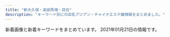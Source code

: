 ```yaml
---
title: "新大久保・高田馬場・目白"
description: "キーワード別にの巨乳アジアン・チャイナエステ嬢情報をまとめました。"
---
```


新着画像と新着キーワードをまとめています。
2021年01月21日の情報です。

<DmmAffiliateIns />
<KeywordTable
  shops={
    [
    {
        "url": "http://www.harunoyume.com/",
        "img_links": [
            "http://www.harunoyume.com/images/service-image.jpg",
            "http://www.harunoyume.com/images/campaign.jpg",
            "http://www.harunoyume.com/images/covergirl.jpg",
            "http://www.harunoyume.com/images/discount.jpg"
        ],
        "name": "\u6625\u306e\u5922",
        "keywords": {},
        "station": "JR\u65b0\u5927\u4e45\u4fdd\u99c5"
    },
    {
        "keywords": {
            "85": 18,
            "86": 94,
            "C": 2,
            "D": 182,
            "87": 72,
            "83": 9,
            "88": 27,
            "E": 36
        },
        "img_links": [
            "http://familiar.tyo.cm/photos/sites/37/2019/11/2019112002511160.jpg",
            "http://familiar.tyo.cm/photos/sites/37/2019/06/2019060406241084.jpg",
            "http://familiar.tyo.cm/photos/sites/37/2019/06/2019061502562798.jpg",
            "http://familiar.tyo.cm/photos/sites/37/2019/06/2019060406161857.jpg",
            "http://familiar.tyo.cm/photos/sites/37/2018/12/2018121903022968.jpg",
            "http://familiar.tyo.cm/photos/sites/37/2019/03/2019032406115451.jpg",
            "http://familiar.tyo.cm/photos/sites/37/2019/03/2019031806471671.jpg",
            "http://familiar.tyo.cm/photos/sites/37/2019/10/2019102408541458.jpg",
            "http://familiar.tyo.cm/images/tel.png",
            "http://familiar.tyo.cm/photos/sites/37/2019/03/2019032406115446.jpg",
            "http://familiar.tyo.cm/images/s_news.jpg",
            "http://familiar.tyo.cm/photos/sites/37/2019/03/2019032406115312.jpg",
            "http://familiar.tyo.cm/photos/sites/37/2019/12/2019120401355046.jpg",
            "http://familiar.tyo.cm/images/s_staff.jpg",
            "http://familiar.tyo.cm/photos/sites/37/2019/12/2019120502264671.jpg",
            "http://familiar.tyo.cm/photos/sites/37/2019/10/2019100304481325.jpg",
            "http://familiar.tyo.cm/images/1.png",
            "http://familiar.tyo.cm/photos/sites/37/2019/11/2019110802115992.jpg",
            "http://familiar.tyo.cm/images/s_link.jpg",
            "http://familiar.tyo.cm/photos/sites/37/2019/03/2019032406115440.jpg",
            "http://familiar.tyo.cm/photos/sites/37/2019/12/2019120401354980.jpg",
            "http://familiar.tyo.cm/photos/sites/37/2019/09/201909270657496.jpg",
            "http://familiar.tyo.cm/photos/sites/37/2019/03/2019032406115491.jpg",
            "http://familiar.tyo.cm/photos/sites/37/2019/12/2019120502265383.jpg",
            "http://familiar.tyo.cm/photos/sites/37/2019/09/2019090503385014.jpg",
            "http://familiar.tyo.cm/images/top.png",
            "http://familiar.tyo.cm/photos/sites/37/2019/12/201912130833132.jpg",
            "http://familiar.tyo.cm/photos/sites/37/2019/12/2019120401354873.jpg",
            "http://familiar.tyo.cm/photos/sites/37/2019/03/2019032406115598.jpg",
            "http://familiar.tyo.cm/photos/sites/37/2019/10/2019102502193826.jpg",
            "http://familiar.tyo.cm/photos/sites/37/2019/06/201906040617136.jpg",
            "http://familiar.tyo.cm/photos/sites/37/2019/06/2019061502562745.jpg",
            "http://familiar.tyo.cm/photos/sites/37/2018/12/2018121903013346.jpg",
            "http://familiar.tyo.cm/photos/sites/37/2019/06/2019061502562797.jpg",
            "http://familiar.tyo.cm/photos/sites/37/2019/03/2019032406115311.jpg",
            "http://familiar.tyo.cm/photos/sites/37/2019/10/2019102502193551.jpg",
            "http://familiar.tyo.cm/photos/sites/37/2019/11/2019112902341792.jpg",
            "http://familiar.tyo.cm/images/mobile.jpg",
            "http://familiar.tyo.cm/photos/sites/37/2019/06/2019062210030384.jpg"
        ],
        "name": "Familiar\u30fb\u30d5\u30a1\u30df\u30ea\u30fc\u30a2",
        "url": "http://familiar.tyo.cm/",
        "station": "JR\u65b0\u5927\u4e45\u4fdd\u99c5"
    },
    {
        "keywords": {
            "E": 2,
            "C": 3,
            "88": 4,
            "86": 5,
            "D": 4
        },
        "url": "http://www.aromaonly1.com/",
        "img_links": [
            "http://www.aromaonly1.com/uploads/e01fa669285bc99ba782abfd90a08bb2.jpg",
            "http://www.aromaonly1.com/images/index_05.jpg",
            "http://www.aromaonly1.com/images/interior_10.jpg",
            "http://www.aromaonly1.com/images/service_10.jpg",
            "http://www.aromaonly1.com/uploads/6d6161355034da26e622af1b5469296f.jpg",
            "http://www.aromaonly1.com/uploads/822de08541e5f0a03b8fdd99ac777097.jpg",
            "http://www.aromaonly1.com/my_work/images/pic1.png",
            "http://www.aromaonly1.com/uploads/269045fb02ee17a03b99afcdabc449fa.jpg",
            "http://www.aromaonly1.com/images/index_12.jpg",
            "http://www.aromaonly1.com/images/girls_10.jpg",
            "http://www.aromaonly1.com/uploads/0d74a4af5e268e3562daa56048c13906.jpg",
            "http://www.aromaonly1.com/images/index_18.jpg",
            "http://www.aromaonly1.com/images/index_14.jpg",
            "http://www.aromaonly1.com/images/fanhui.png",
            "http://www.aromaonly1.com/images/index_08.jpg",
            "http://www.aromaonly1.com/images/index_11.jpg",
            "http://www.aromaonly1.com/images/index_19.jpg",
            "http://www.aromaonly1.com/uploads/2f5941103973429d3981087968a845a3.jpg",
            "http://www.aromaonly1.com/images/index_20.jpg",
            "http://www.aromaonly1.com/uploads/c24b4a66b959c50d941c227e2167e47a.jpg",
            "http://www.aromaonly1.com/images/index_16.jpg",
            "http://www.aromaonly1.com/uploads/015cba9c432d730d26583fe998534fa6.jpg",
            "http://www.aromaonly1.com/images/index_04.jpg",
            "http://www.aromaonly1.com/images/index_15.jpg",
            "http://www.aromaonly1.com/uploads/ac75f516de3602f2ed5de1d9e2383a35.jpg",
            "http://www.aromaonly1.com/images/index_03.jpg",
            "http://www.aromaonly1.com/images/index_06.jpg",
            "http://www.aromaonly1.com/images/link_10.jpg",
            "http://www.aromaonly1.com/uploads/18799c1985ca7d1cd026808323ec51c2.jpg",
            "http://www.aromaonly1.com/uploads/66dc68de1f9c001b6f15d52303314efc.jpg",
            "http://www.aromaonly1.com/images/index_02.jpg",
            "http://www.aromaonly1.com/uploads/5f4083d49285cbe64774b1bd70e86150.jpg",
            "http://www.aromaonly1.com/images/index_17.jpg",
            "http://www.aromaonly1.com/uploads/b43afdf6c0db7020b472f89b05664984.jpg",
            "http://www.aromaonly1.com/uploads/3e6ede4dd71b9611bfc0fc01fff82057.jpg",
            "http://www.aromaonly1.com/uploads/56e94a67d1aa4ea89d5f2064a387ab96.jpg",
            "http://www.aromaonly1.com/uploads/305e7816c9390b899011ef6e82855b7d.jpg",
            "http://www.aromaonly1.com/uploads/8e9e8b4d89b256773f17dff61368328c.jpg",
            "http://www.aromaonly1.com/images/index_21.jpg",
            "http://www.aromaonly1.com/uploads/33c6d79a06e306e309deefd74daa5ef6.jpg",
            "http://www.aromaonly1.com/images/index_01.jpg",
            "http://www.aromaonly1.com/uploads/a4bfacdc272e1f3c3ee9884036dbf094.jpg",
            "http://www.aromaonly1.com/images/index_07.jpg",
            "http://www.aromaonly1.com/images/service_11.jpg"
        ],
        "station": "JR\u9ad8\u7530\u99ac\u5834\u99c5",
        "name": "NEW ONLY ONE"
    },
    {
        "station": "JR\u65b0\u5927\u4e45\u4fdd\u99c5",
        "url": "https://relax501.webnode.jp/",
        "img_links": [
            "https://relax501.webnode.jp/_files/200000088-2c2d72c2da/200/rogo.jpg",
            "https://relax501.webnode.jp/_files/200000019-1f1a31f1a5/200/33.jpg",
            "https://relax501.webnode.jp/_files/200000067-9be369be38/r1.jpg",
            "https://relax501.webnode.jp/_files/200000077-64e7364e77/anna-2.jpg",
            "https://relax501.webnode.jp/_files/200000081-8d1f18d1f3/200/yuu.jpg",
            "https://relax501.webnode.jp/_files/200000068-1dc6f1dc72/200/r2.jpg",
            "https://relax501.webnode.jp/_files/200000065-1b9391b93c/2_22.jpg",
            "https://relax501.webnode.jp/_files/200000063-6c3f06c3f2/top-34.jpg",
            "https://relax501.webnode.jp/_files/200000068-1dc6f1dc72/r2.jpg",
            "https://relax501.webnode.jp/_files/200000080-8e8bb8e8bd/yuki-8.jpg",
            "https://relax501.webnode.jp/_files/200000078-d0097d0099/200/madoka-0.jpg",
            "https://relax501.webnode.jp/_files/200000063-6c3f06c3f2/200/top-34.jpg",
            "https://relax501.webnode.jp/_files/200000078-d0097d0099/madoka-0.jpg",
            "https://relax501.webnode.jp/_files/200000081-8d1f18d1f3/yuu.jpg",
            "https://relax501.webnode.jp/_files/200000067-9be369be38/200/r1.jpg",
            "https://relax501.webnode.jp/_files/200000080-8e8bb8e8bd/200/yuki-8.jpg",
            "https://relax501.webnode.jp/_files/200000065-1b9391b93c/200/2_22.jpg",
            "https://relax501.webnode.jp/_files/200000077-64e7364e77/200/anna-2.jpg"
        ],
        "name": "\u7f8e\u82b1\u9999",
        "keywords": {}
    },
    {
        "img_links": [
            "http://esthe.top/images/an_1_02.jpg",
            "http://esthe.top/images/Bottom_01.jpg",
            "http://esthe.top/images/QRcode.jpg",
            "http://esthe.top/images/demo/slider/images/slide5.png",
            "http://esthe.top/images/demo/slider/images/slide2.png",
            "http://esthe.top/images/an_2_06.jpg",
            "http://esthe.top/images/staff_images/staff_09a.jpg",
            "http://esthe.top/images/staff_images/staff_09b.jpg",
            "http://esthe.top/images/an_1_03.jpg",
            "http://esthe.top/images/demo/slider/images/slide4.png",
            "http://esthe.top/images/room_images/gallery-02.jpg",
            "http://esthe.top/images/room_images/gallery-01.jpg",
            "http://esthe.top/images/an_2_04.jpg",
            "http://esthe.top/images/acs_ima/access-04.jpg",
            "http://esthe.top/images/an_1_07.jpg",
            "http://esthe.top/images/demo/slider/images/slide1.png",
            "http://esthe.top/images/staff_images/staff_07a.jpg",
            "http://esthe.top/images/demo/slider/tooltips/slide1.png",
            "http://esthe.top/images/staff_images/staff_010a.jpg",
            "http://esthe.top/images/staff_images/staff_07b.jpg",
            "http://esthe.top/images/acs_ima/access-03.jpg",
            "http://esthe.top/images/staff_images/staff_01b.jpg",
            "http://esthe.top/images/staff_images/staff_010b.jpg",
            "http://esthe.top/images/an_2_05.jpg",
            "http://esthe.top/images/room_images/gallery-03.jpg",
            "http://esthe.top/images/demo/slider/tooltips/slide2.png",
            "http://esthe.top/images/room_images/index-01.jpg",
            "http://esthe.top/images/staff_images/staff_04a.jpg",
            "http://esthe.top/images/demo/slider/images/slide3.png",
            "http://esthe.top/images/acs_ima/access-01.jpg",
            "http://esthe.top/images/an_1_06.jpg",
            "http://esthe.top/images/staff_images/staff_01a.jpg",
            "http://esthe.top/images/an_2_03.jpg",
            "http://esthe.top/images/demo/slider/tooltips/slide5.png",
            "http://esthe.top/images/an_2_07.jpg",
            "http://esthe.top/images/an_2_02.jpg",
            "http://esthe.top/images/an_1_04.jpg",
            "http://esthe.top/images/room_images/gallery-04.jpg",
            "http://esthe.top/images/room_images/index-02.jpg",
            "http://esthe.top/images/room_images/gallery-06.jpg",
            "http://esthe.top/images/acs_ima/access-02.jpg",
            "http://esthe.top/images/demo/slider/tooltips/slide3.png",
            "http://esthe.top/images/demo/slider/tooltips/slide4.png",
            "http://esthe.top/images/an_1_05.jpg",
            "http://esthe.top/images/staff_images/staff_04b.jpg",
            "http://esthe.top/images/room_images/gallery-05.jpg",
            "http://esthe.top/images/Bottom_02.jpg"
        ],
        "keywords": {},
        "name": "RAN\uff5e\u30e9\u30f3\uff5e",
        "url": "http://esthe.top/",
        "station": "JR\u9ad8\u7530\u99ac\u5834\u99c5\u6771\u53e3"
    },
    {
        "url": "http://gogonoheya.ies.fun/",
        "img_links": [
            "http://gogonoheya.ies.fun/photos/sites/66/2020/07/2020072317323579.jpg",
            "http://gogonoheya.ies.fun/images/room1.jpg",
            "http://gogonoheya.ies.fun/images/mobile.jpg",
            "http://gogonoheya.ies.fun/images/room4.jpg",
            "http://gogonoheya.ies.fun/images/top.jpg",
            "http://gogonoheya.ies.fun/images/staff.jpg",
            "http://gogonoheya.ies.fun/images/link.jpg",
            "http://gogonoheya.ies.fun/photos/sites/66/2020/08/2020080313461364.jpg",
            "http://gogonoheya.ies.fun/photos/sites/66/2020/09/2020091615070327.jpg",
            "http://gogonoheya.ies.fun/images/room3.jpg",
            "http://gogonoheya.ies.fun/images/end.png",
            "http://gogonoheya.ies.fun/photos/sites/66/2020/07/2020072317322797.jpg",
            "http://gogonoheya.ies.fun/images/room2.jpg",
            "http://gogonoheya.ies.fun/photos/sites/66/2020/12/2020121514115288.jpg",
            "http://gogonoheya.ies.fun/photos/sites/66/2020/12/2020121410194024.jpg"
        ],
        "keywords": {
            "87": 6,
            "D": 30,
            "85": 12,
            "86": 12
        },
        "name": "\u30ab\u30d5\u30a7\u306e\u5bb6",
        "station": "JR\u5927\u4e45\u4fdd\u99c5\u5317\u53e3"
    },
    {
        "url": "http://www.china-es.info/",
        "keywords": {},
        "name": "Honey At Home \u30cf\u30cb\u30fc\u30a2\u30c3\u30c8\u30db\u30fc\u30e0",
        "img_links": [
            "http://www.china-es.info/images/rec1.jpg",
            "http://www.china-es.info/images/menu/staff.jpg",
            "http://www.china-es.info/images/sys3.jpg",
            "http://www.china-es.info/images/rec2.jpg",
            "http://www.china-es.info/img/nana1.jpg",
            "http://www.china-es.info/images/int1.jpg",
            "http://www.china-es.info/images/menu/interior.jpg",
            "http://www.china-es.info/img/ringo1.jpg",
            "http://www.china-es.info/images/int2.jpg",
            "http://www.china-es.info/images/int3.jpg",
            "http://www.china-es.info/img/nana2.jpg",
            "http://www.china-es.info/images/menu/top.jpg",
            "http://www.china-es.info/images/interior_t.jpg",
            "http://www.china-es.info/images/head.jpg",
            "http://www.china-es.info/images/top.jpg",
            "http://www.china-es.info/images/staff_t.jpg",
            "http://www.china-es.info/images/sys2.jpg",
            "http://www.china-es.info/images/int4.jpg",
            "http://www.china-es.info/images/sys1.jpg",
            "http://www.china-es.info/images/news.jpg",
            "http://www.china-es.info/images/mobile.jpg",
            "http://www.china-es.info/img/hibiki1.jpg"
        ],
        "station": "JR\u9ad8\u7530\u99ac\u5834\u99c5\u65e9\u7a32\u7530\u53e3"
    },
    {
        "keywords": {
            "D": 1,
            "87": 3,
            "88": 2,
            "C": 4
        },
        "name": "\u60a0\u30a8\u30b9\u30c6",
        "station": "JR\u9ad8\u7530\u99ac\u5834\u99c5\u65e9\u7a32\u7530\u53e3",
        "url": "http://www.y-rlx.site/",
        "img_links": [
            "http://www.y-rlx.site/images/index_02.jpg",
            "http://www.y-rlx.site/girl/03.jpg",
            "http://www.y-rlx.site/images/index_15.jpg",
            "http://www.y-rlx.site/images/upload/thumb/0fba3207fb3c4467.jpg",
            "http://www.y-rlx.site/images/index_19.jpg",
            "http://www.y-rlx.site/images/upload/thumb/55cf68e3bb41cd32.jpg",
            "http://www.y-rlx.site/images/index_09.jpg",
            "http://www.y-rlx.site/images/index_04.jpg",
            "http://www.y-rlx.site/images/upload/thumb/e93a788af7ec0040.jpg",
            "http://www.y-rlx.site/images/card.jpg",
            "http://www.y-rlx.site/images/upload/thumb/e0a26e58e17a1416.jpg",
            "http://www.y-rlx.site/images/rec.jpg",
            "http://www.y-rlx.site/images/index_06.jpg",
            "http://www.y-rlx.site/images/index_07.jpg",
            "http://y-rlx.site/images/index_07.jpg",
            "http://www.y-rlx.site/images/index_03.jpg",
            "http://www.y-rlx.site/girl/02.jpg",
            "http://www.y-rlx.site/images/index_01.jpg",
            "http://www.y-rlx.site/images/index_13.jpg",
            "http://www.y-rlx.site/images/index_20.jpg",
            "http://www.y-rlx.site/images/info_09.jpg",
            "http://www.y-rlx.site/images/rec_09.jpg",
            "http://www.y-rlx.site/girl/05.jpg",
            "http://www.y-rlx.site/images/upload/thumb/2c7fdde9ad97892b.jpg",
            "http://www.y-rlx.site/images/upload/thumb/09ac55d22a602603.jpg",
            "http://www.y-rlx.site/images/index_11.jpg",
            "http://www.y-rlx.site/images/upload/thumb/02b4e6896e30ae85.jpg",
            "http://www.y-rlx.site/images/index_18.jpg",
            "http://www.y-rlx.site/images/upload/thumb/c69d7050fbdbb36f.jpg",
            "http://www.y-rlx.site/images/index_10.jpg",
            "http://www.y-rlx.site/girl/01.jpg",
            "http://www.y-rlx.site/images/index_05.jpg",
            "http://www.y-rlx.site/girl/04.jpg",
            "http://www.y-rlx.site/images/staff_09.jpg",
            "http://www.y-rlx.site/images/upload/thumb/ed8b0cbb7323414a.jpg",
            "http://y-rlx.site/images/index_04.jpg",
            "http://www.y-rlx.site/images/info.jpg",
            "http://www.y-rlx.site/images/index_08.jpg",
            "http://www.y-rlx.site/images/upload/thumb/e8190e2180eba7c5.jpg"
        ]
    },
    {
        "station": "JR\u5927\u4e45\u4fdd\u99c5\u5317\u53e3",
        "name": "\u82b1",
        "keywords": {
            "\u30c0\u30a4\u30ca\u30de\u30a4\u30c8": 1,
            "E": 5,
            "C": 41,
            "G": 1
        },
        "img_links": [
            "https://est-hana.com/img/girl/list/s163_face.jpg",
            "https://est-hana.com/img/girl/list/s139_list.jpg",
            "http://est-hana.com/img/girl/pickup/pickup20191208191053.jpg",
            "https://est-hana.com/img/girl/list/slist110d5ce8a5906e2cdaf90af47c9395e0dff.jpg",
            "https://est-hana.com/img/girl/main/s86_1.jpg",
            "https://est-hana.com/img/girl/main/smain184149673a0eecbfdaab27d1a016ce6f4281.jpg",
            "http://est-hana.com/img/material/top_t2.png",
            "http://est-hana.com/img/material/gm2_rollout.png",
            "https://est-hana.com/img/girl/thumb/smain1931e3a7504f14e2050f14cb6782d72bb46c.jpg",
            "https://est-hana.com/img/material/gm6_rollout.png",
            "http://est-hana.com/img/material/gm1_rollout.png",
            "https://est-hana.com/img/material/infopanel.png",
            "https://est-hana.com/img/camp/camp20210101.png",
            "https://est-hana.com/img/girl/thumb/smain1911ec56c0d5cc68365ea11e2e52a40272d8.jpg",
            "http://est-hana.com/img/material/top_t4.png",
            "http://est-hana.com/img/girl/pickup/pickup20191214162524.jpg",
            "https://est-hana.com/img/girl/thumb/smain110138adcf1cf026681bfa9a408199a21890.jpg",
            "https://est-hana.com/img/girl/thumb/smain184249673a0eecbfdaab27d1a016ce6f4281.jpg",
            "http://est-hana.com/img/material/top_t3.png",
            "https://est-hana.com/img/girl/pickup/pickup20190121202926.jpg",
            "http://est-hana.com/img/girl/pickup/pickup20141227182613.jpeg",
            "http://est-hana.com/img/camp/camp20210101.png",
            "https://est-hana.com/img/material/gm1_rollout.png",
            "https://est-hana.com/img/material/sys_option.png",
            "https://est-hana.com/img/girl/list/s75_face.jpg",
            "https://est-hana.com/img/girl/list/sface8365230fc40840a020ba3ed47600db4b4a.jpg",
            "http://est-hana.com/img/girl/pickup/topgirl20141227182718.png",
            "https://est-hana.com/img/girl/list/sface18449673a0eecbfdaab27d1a016ce6f4281.jpg",
            "https://est-hana.com/img/material/systme_t1.png",
            "http://est-hana.com/img/girl/pickup/topgirl20180526173824.png",
            "https://est-hana.com/img/material/gm3_rollout.png",
            "https://est-hana.com/img/girl/thumb/smain1901e7f2a11706f93c08ab1eb76c57c0a501.jpg",
            "https://est-hana.com/img/whatnew/20200401min60.jpg",
            "https://est-hana.com/img/material/line1.png",
            "https://est-hana.com/img/girl/pickup/pickup20190227121102.jpg",
            "https://est-hana.com/img/girl/list/s180_face.jpg",
            "https://est-hana.com/img/girl/thumb/smain1902e7f2a11706f93c08ab1eb76c57c0a501.jpg",
            "https://est-hana.com/img/material/massap5.jpg",
            "https://est-hana.com/img/material/hosi4.png",
            "https://est-hana.com/img/material/staffdetail_t1.png",
            "http://est-hana.com/img/girl/pickup/pickup20190118192153.jpg",
            "https://est-hana.com/img/girl/pickup/topgirl20141227182718.png",
            "https://est-hana.com/img/material/hosi5.png",
            "https://est-hana.com/img/girl/main/smain1911ec56c0d5cc68365ea11e2e52a40272d8.jpg",
            "https://est-hana.com/img/girl/pickup/pickup20190528135649.jpg",
            "https://est-hana.com/img/girl/thumb/smain18725b09cd881b1f036f9f4970616c10b474.jpg",
            "https://est-hana.com/img/material/massap7.jpg",
            "https://est-hana.com/img/material/d21.png",
            "https://est-hana.com/img/girl/pickup/pickup20191208191053.jpg",
            "https://est-hana.com/img/material/gm4_rollout.png",
            "https://est-hana.com/img/girl/thumb/s173_1.jpg",
            "https://est-hana.com/img/girl/list/slist199a8b144d9cbd006fc9dffdf23ad77de07.jpg",
            "https://est-hana.com/img/girl/pickup/topgirl20140510202547.png",
            "http://est-hana.com/img/material/top_twitter.png",
            "http://est-hana.com/img/girl/pickup/pickup20190227121102.jpg",
            "https://est-hana.com/img/material/top_t4.png",
            "https://est-hana.com/img/material/massap1.jpg",
            "https://est-hana.com/img/girl/pickup/topgirl20180308214256.png",
            "https://est-hana.com/img/girl/pickup/pickup20190118192153.jpg",
            "https://est-hana.com/img/material/detailwaku.png",
            "https://est-hana.com/img/girl/thumb/smain1913da4fa2da2e801312734721e1a44d8e19.jpg",
            "https://est-hana.com/img/girl/thumb/smain197153ce52e0264e81a8a42e5d3c84dd833e.jpg",
            "https://est-hana.com/img/girl/list/s173_face.jpg",
            "https://est-hana.com/img/girl/list/s180_list.jpg",
            "https://est-hana.com/img/girl/pickup/pickup20141227182613.jpeg",
            "https://est-hana.com/img/girl/list/slist19053cc33bb85f739f63e84c2ae2c41c2eb.jpg",
            "https://est-hana.com/img/girl/list/sface191ec56c0d5cc68365ea11e2e52a40272d8.jpg",
            "https://est-hana.com/img/material/top_t2.png",
            "https://est-hana.com/img/girl/list/sface19753ce52e0264e81a8a42e5d3c84dd833e.jpg",
            "https://est-hana.com/img/material/day.png",
            "https://est-hana.com/img/material/massa_t1.png",
            "https://est-hana.com/img/girl/list/s77_face.jpg",
            "http://est-hana.com/img/girl/pickup/topgirl20140510202547.png",
            "https://est-hana.com/img/girl/main/s163_1.jpg",
            "http://est-hana.com/img/material/gm6_rollout.png",
            "https://est-hana.com/img/material/topflashimg1.jpg",
            "https://est-hana.com/img/girl/list/s86_face.jpg",
            "http://est-hana.com/img/material/top_t5.png",
            "https://est-hana.com/img/material/staff_t1.png",
            "https://est-hana.com/img/material/accsess_station.png",
            "https://est-hana.com/img/material/top_t5.png",
            "http://est-hana.com/img/material/topflashimg1.jpg",
            "https://est-hana.com/img/whatnew/20200304.jpg",
            "https://est-hana.com/img/girl/main/smain1891e9ae2d8752cd8b9474ebd62df9909f9b.jpg",
            "https://est-hana.com/img/girl/list/s77_list.jpg",
            "https://est-hana.com/img/girl/list/s88_face.jpg",
            "https://est-hana.com/img/material/photorenew5.jpg",
            "https://est-hana.com/img/material/sys_etc.png",
            "https://est-hana.com/img/girl/main/s180_1.jpg",
            "https://est-hana.com/img/material/sys_course3_rev1.png",
            "https://est-hana.com/img/material/massap3.jpg",
            "https://est-hana.com/img/girl/list/slist8365230fc40840a020ba3ed47600db4b4a.jpg",
            "https://est-hana.com/img/material/systme_t2.png",
            "https://est-hana.com/img/girl/pickup/topgirl20190528141109.png",
            "http://est-hana.com/img/girl/pickup/pickup20181218104555.jpg",
            "https://est-hana.com/img/girl/list/slist19753ce52e0264e81a8a42e5d3c84dd833e.jpg",
            "https://est-hana.com/img/girl/list/slist193a69a1a063a3159e298d18b691542266d.jpg",
            "https://est-hana.com/img/material/month.png",
            "https://est-hana.com/img/girl/pickup/pickup20191214162524.jpg",
            "https://est-hana.com/img/girl/thumb/s86_1.jpg",
            "https://est-hana.com/img/girl/list/sface193e3a7504f14e2050f14cb6782d72bb46c.jpg",
            "https://est-hana.com/img/girl/list/slist191ec56c0d5cc68365ea11e2e52a40272d8.jpg",
            "http://est-hana.com/img/girl/pickup/pickup20180830201105.jpg",
            "http://est-hana.com/img/material/gm5_rollout.png",
            "http://est-hana.com/img/girl/pickup/pickup20190118192257.jpg",
            "https://est-hana.com/img/material/accsess_picter2.jpg",
            "https://est-hana.com/img/girl/thumb/smain193281777917c863b2cd265723b9cb5a3c32.jpg",
            "https://est-hana.com/img/material/massap2.jpg",
            "http://est-hana.com/img/whatnew/20200304.jpg",
            "https://est-hana.com/img/material/photorenew2rev1.jpg",
            "https://est-hana.com/img/girl/thumb/smain1891e9ae2d8752cd8b9474ebd62df9909f9b.jpg",
            "https://est-hana.com/img/girl/pickup/topgirl20180908131653.png",
            "https://est-hana.com/img/material/sys_course2_rev2.png",
            "https://est-hana.com/img/girl/thumb/smain1102404ef9fc79e2a0a04d64b621c22a0c77.jpg",
            "https://est-hana.com/img/girl/list/s75_list.jpg",
            "http://est-hana.com/img/girl/pickup/pickup20180526173711.jpg",
            "http://est-hana.com/img/material/gm4_rollout.png",
            "https://est-hana.com/img/material/m1.png",
            "https://est-hana.com/img/material/top_t3.png",
            "https://est-hana.com/img/girl/list/sface110404ef9fc79e2a0a04d64b621c22a0c77.jpg",
            "http://est-hana.com/img/whatnew/20200401_mask.jpg",
            "https://est-hana.com/img/girl/main/s173_1.jpg",
            "https://est-hana.com/img/girl/list/sface189e9ae2d8752cd8b9474ebd62df9909f9b.jpg",
            "https://est-hana.com/img/material/returnbtn.png",
            "https://est-hana.com/img/girl/main/s139_1.jpg",
            "https://est-hana.com/img/girl/pickup/topgirl20140502225842.png",
            "https://est-hana.com/img/material/top_t6.png",
            "https://est-hana.com/img/girl/thumb/s163_1.jpg",
            "http://est-hana.com/img/girl/pickup/topgirl20180908131653.png",
            "https://est-hana.com/img/girl/thumb/s173_2.jpg",
            "http://est-hana.com/img/girl/pickup/topgirl20180308214256.png",
            "https://est-hana.com/img/girl/thumb/s75_1.jpg",
            "http://est-hana.com/img/girl/pickup/pickup20190528135649.jpg",
            "https://est-hana.com/img/girl/list/slist189e9ae2d8752cd8b9474ebd62df9909f9b.jpg",
            "https://est-hana.com/img/girl/main/smain1901e7f2a11706f93c08ab1eb76c57c0a501.jpg",
            "https://est-hana.com/img/whatnew/20200401_mask.jpg",
            "http://est-hana.com/img/girl/pickup/topgirl20140502225842.png",
            "https://est-hana.com/img/girl/list/sface199a8b144d9cbd006fc9dffdf23ad77de07.jpg",
            "https://est-hana.com/img/girl/list/s86_list.jpg",
            "https://est-hana.com/img/girl/thumb/s180_1.jpg",
            "https://est-hana.com/img/material/click_tel_btn.png",
            "http://est-hana.com/img/material/top_t6.png",
            "https://est-hana.com/img/material/gm5_rollout.png",
            "https://est-hana.com/img/material/staff_t1rev1.png",
            "https://est-hana.com/img/material/sys_course1_rev2.png",
            "https://est-hana.com/img/girl/list/slist18449673a0eecbfdaab27d1a016ce6f4281.jpg",
            "https://est-hana.com/img/girl/thumb/s139_1.jpg",
            "https://est-hana.com/img/material/massap4.jpg",
            "https://est-hana.com/img/material/w4.png",
            "https://est-hana.com/img/material/gm2_rollout.png",
            "https://est-hana.com/img/material/top_t2_img_rev2.jpg",
            "http://est-hana.com/img/girl/pickup/topgirl20161016054301.png",
            "https://est-hana.com/img/girl/list/slist187110f9d5212fd19d8b8410ec6bff294e6.jpg",
            "https://est-hana.com/img/material/massap6.jpg",
            "https://est-hana.com/img/girl/main/s75_1.jpg",
            "http://est-hana.com/img/girl/pickup/topgirl20190528141109.png",
            "http://est-hana.com/img/material/gm3_rollout.png",
            "https://est-hana.com/img/material/top_twitter.png",
            "https://est-hana.com/img/material/sframe2014.png",
            "http://est-hana.com/img/whatnew/20200401min60.jpg",
            "https://est-hana.com/img/girl/main/smain1871110bf62c88dcefca310cdc127f9b11f2.jpg",
            "https://est-hana.com/img/girl/thumb/smain19725e2ed7efe2de621955e09d12295a13ee.jpg",
            "https://est-hana.com/img/girl/main/smain1931e3a7504f14e2050f14cb6782d72bb46c.jpg",
            "https://est-hana.com/img/girl/main/smain197153ce52e0264e81a8a42e5d3c84dd833e.jpg",
            "https://est-hana.com/img/girl/list/s173_list.jpg",
            "http://est-hana.com/img/material/top_t2_img_rev2.jpg",
            "https://est-hana.com/img/girl/pickup/pickup20180830201105.jpg",
            "https://est-hana.com/img/girl/pickup/pickup20180526173711.jpg",
            "https://est-hana.com/img/girl/thumb/smain1912da4fa2da2e801312734721e1a44d8e19.jpg",
            "https://est-hana.com/img/material/photorenew4.jpg",
            "https://est-hana.com/img/material/age.png",
            "https://est-hana.com/img/girl/thumb/smain184149673a0eecbfdaab27d1a016ce6f4281.jpg",
            "http://est-hana.com/img/material/age.png",
            "https://est-hana.com/img/material/photorenew1.jpg",
            "https://est-hana.com/img/material/photorenew3.jpg",
            "https://est-hana.com/img/girl/list/s163_list.jpg",
            "https://est-hana.com/img/girl/pickup/topgirl20180526173824.png",
            "https://est-hana.com/img/girl/pickup/topgirl20161016054301.png",
            "https://est-hana.com/img/girl/pickup/pickup20190118192257.jpg",
            "https://est-hana.com/img/girl/thumb/smain1871110bf62c88dcefca310cdc127f9b11f2.jpg",
            "https://est-hana.com/img/girl/main/smain110138adcf1cf026681bfa9a408199a21890.jpg",
            "https://est-hana.com/img/girl/list/sface187386757ea62d773ca58e2457fc23b8e13.jpg",
            "http://est-hana.com/img/girl/pickup/pickup20190121202926.jpg",
            "https://est-hana.com/img/girl/pickup/pickup20181218104555.jpg",
            "https://est-hana.com/img/girl/list/s139_face.jpg",
            "https://est-hana.com/img/girl/list/s88_list.jpg",
            "https://est-hana.com/img/girl/list/sface190e7f2a11706f93c08ab1eb76c57c0a501.jpg"
        ],
        "url": "https://est-hana.com/"
    },
    {
        "keywords": {},
        "station": "JR\u5927\u4e45\u4fdd\u99c5\u5317\u53e3",
        "name": "\u7652\u3057\u306e\u51fa\u4f1a\u3044",
        "url": "http://p-aroma.work/",
        "img_links": [
            "http://p-aroma.work/staff/mirai.jpg",
            "http://p-aroma.work/images/6.jpg",
            "http://p-aroma.work/images/s1.png",
            "http://p-aroma.work/images/head.jpg",
            "http://p-aroma.work/img/rina1.png",
            "http://p-aroma.work/images/sys.png",
            "http://p-aroma.work/images/s2.jpg",
            "http://p-aroma.work/images/s1.jpg",
            "http://p-aroma.work/images/news.jpg",
            "http://p-aroma.work/images/staff_t.png",
            "http://p-aroma.work/images/1.jpg",
            "http://p-aroma.work/img/mayu1.png",
            "http://p-aroma.work/images/tel.jpg",
            "http://p-aroma.work/img/kasumi1.png",
            "http://p-aroma.work/images/3.jpg",
            "http://p-aroma.work/img/ayaka1.png",
            "http://p-aroma.work/images/interior_t.png",
            "http://p-aroma.work/images/mobile.jpg",
            "http://p-aroma.work/staff/kasumi.jpg",
            "http://p-aroma.work/staff/rina.jpg",
            "http://p-aroma.work/images/2.jpg",
            "http://p-aroma.work/images/4.jpg",
            "http://p-aroma.work/images/int1.png",
            "http://p-aroma.work/img/mirai1.png",
            "http://p-aroma.work/images/int2.png",
            "http://p-aroma.work/staff/ayaka.jpg",
            "http://p-aroma.work/staff/mayu.jpg"
        ]
    },
    {
        "keywords": {
            "C": 34
        },
        "img_links": [
            "http://aes-salon.com/img/access/road4.jpg",
            "http://aes-salon.com/scdl/staff/10661mb.jpg",
            "http://aes-salon.com/pic/head.jpg",
            "http://aes-salon.com/scdl/staff/10411.jpg",
            "http://aes-salon.com/scdl/staff/10621mb.jpg",
            "http://aes-salon.com/img/access/road3.jpg",
            "http://aes-salon.com/scdl/staff/10342.jpg",
            "http://aes-salon.com/scdl/staff/10511mb.jpg",
            "http://aes-salon.com/scdl/staff/10651.jpg",
            "http://aes-salon.com/scdl/staff/10561.jpg",
            "http://aes-salon.com/scdl/staff/10351mb.jpg",
            "http://aes-salon.com/scdl/staff/10341.jpg",
            "http://aes-salon.com/scdl/staff/10081mb.jpg",
            "http://aes-salon.com/scdl/staff/10591mb.jpg",
            "http://aes-salon.com/scdl/staff/10651mb.jpg",
            "http://aes-salon.com/scdl/staff/10461mb.jpg",
            "http://aes-salon.com/scdl/staff/10082.jpg",
            "http://aes-salon.com/scdl/staff/10671mb.jpg",
            "http://aes-salon.com/scdl/staff/10411mb.jpg",
            "http://aes-salon.com/scdl/staff/10412.jpg",
            "http://aes-salon.com/img/ttl_nouka.jpg",
            "http://aes-salon.com/scdl/staff/10083.jpg",
            "http://aes-salon.com/scdl/staff/10641mb.jpg",
            "http://aes-salon.com/scdl/staff/10571.jpg",
            "http://aes-salon.com/scdl/staff/10122.jpg",
            "http://aes-salon.com/scdl/staff/10441.jpg",
            "http://aes-salon.com/scdl/staff/10591.jpg",
            "http://aes-salon.com/scdl/staff/10291mb.jpg",
            "http://aes-salon.com/scdl/staff/10561mb.jpg",
            "http://aes-salon.com/scdl/staff/10661.jpg",
            "http://aes-salon.com/img/ttl_attbnr.jpg",
            "http://aes-salon.com/scdl/staff/10471mb.jpg",
            "http://aes-salon.com/img/ttl_mobile.jpg",
            "http://aes-salon.com/pic/top2.jpg",
            "http://aes-salon.com/scdl/staff/10602.jpg",
            "http://aes-salon.com/scdl/staff/10621.jpg",
            "http://aes-salon.com/scdl/staff/10441mb.jpg",
            "http://aes-salon.com/scdl/staff/10292.jpg",
            "http://aes-salon.com/scdl/staff/10671.jpg",
            "http://aes-salon.com/scdl/staff/10472.jpg",
            "http://aes-salon.com/scdl/staff/10462.jpg",
            "http://aes-salon.com/scdl/staff/10501.jpg",
            "http://aes-salon.com/img/ttl_sister.png",
            "http://aes-salon.com/pic/top1.jpg",
            "http://aes-salon.com/scdl/staff/10341mb.jpg",
            "http://aes-salon.com/scdl/staff/10291.jpg",
            "http://aes-salon.com/i/files/homeimg.jpg",
            "http://aes-salon.com/scdl/staff/10562.jpg",
            "http://aes-salon.com/scdl/staff/10511.jpg",
            "http://aes-salon.com/scdl/staff/10571mb.jpg",
            "http://aes-salon.com/scdl/staff/10563.jpg",
            "http://aes-salon.com/img/access/road2.jpg",
            "http://aes-salon.com/scdl/staff/10351.jpg",
            "http://aes-salon.com/img/ttl_att.png",
            "http://aes-salon.com/scdl/staff/10631.jpg",
            "http://aes-salon.com/scdl/staff/10471.jpg",
            "http://aes-salon.com/scdl/staff/10251.jpg",
            "http://aes-salon.com/scdl/staff/10091.jpg",
            "http://aes-salon.com/img/ttl_bekan.jpg",
            "http://aes-salon.com/img/access/road1.jpg",
            "http://aes-salon.com/scdl/staff/10251mb.jpg",
            "http://aes-salon.com/scdl/staff/10121mb.jpg",
            "http://aes-salon.com/scdl/staff/10592.jpg",
            "http://aes-salon.com/scdl/staff/10461.jpg",
            "http://aes-salon.com/scdl/staff/10631mb.jpg",
            "http://aes-salon.com/scdl/staff/10252.jpg",
            "http://aes-salon.com/scdl/staff/10601.jpg",
            "http://aes-salon.com/scdl/staff/10081.jpg",
            "http://aes-salon.com/scdl/staff/10641.jpg",
            "http://aes-salon.com/scdl/staff/10091mb.jpg",
            "http://aes-salon.com/scdl/staff/10092.jpg",
            "http://aes-salon.com/scdl/staff/10501mb.jpg",
            "http://aes-salon.com/img/system/campaign.jpg",
            "http://aes-salon.com/scdl/staff/10601mb.jpg",
            "http://aes-salon.com/scdl/staff/10121.jpg",
            "http://aes-salon.com/scdl/staff/10502.jpg",
            "http://aes-salon.com/img/ttl_staff.png",
            "http://aes-salon.com/img/access/roaddm.png"
        ],
        "name": "Lovely Heart",
        "station": "JR\u5927\u4e45\u4fdd\u99c5\u5317\u53e3",
        "url": "http://aes-salon.com/"
    },
    {
        "name": "Lovely Heart \u5927\u4e45\u4fdd\u5225\u9928",
        "station": "JR\u5927\u4e45\u4fdd\u99c5\u5317\u53e3",
        "url": "http://aes-treat.com/",
        "keywords": {
            "C": 35
        },
        "img_links": [
            "http://aes-treat.com/scdl/staff/10841mb.jpg",
            "http://aes-treat.com/scdl/staff/10171.jpg",
            "http://aes-treat.com/scdl/staff/10861.jpg",
            "http://aes-treat.com/pic/top2.jpg",
            "http://aes-treat.com/scdl/staff/10721mb.jpg",
            "http://aes-treat.com/scdl/staff/11161mb.jpg",
            "http://aes-treat.com/scdl/staff/11161.jpg",
            "http://aes-treat.com/scdl/staff/10681mb.jpg",
            "http://aes-treat.com/scdl/staff/10891.jpg",
            "http://aes-treat.com/scdl/staff/10811.jpg",
            "http://aes-treat.com/scdl/staff/11091.jpg",
            "http://aes-treat.com/img/ttl_staff.png",
            "http://aes-treat.com/scdl/staff/10651.jpg",
            "http://aes-treat.com/scdl/staff/10901.jpg",
            "http://aes-treat.com/scdl/staff/11151.jpg",
            "http://aes-treat.com/scdl/staff/10861mb.jpg",
            "http://aes-treat.com/scdl/staff/10841.jpg",
            "http://aes-treat.com/scdl/staff/10981mb.jpg",
            "http://aes-treat.com/scdl/staff/11051.jpg",
            "http://aes-treat.com/scdl/staff/11171.jpg",
            "http://aes-treat.com/scdl/staff/11081mb.jpg",
            "http://aes-treat.com/pic/top1.jpg",
            "http://aes-treat.com/scdl/staff/10971.jpg",
            "http://aes-treat.com/scdl/staff/11131.jpg",
            "http://aes-treat.com/scdl/staff/10941mb.jpg",
            "http://aes-treat.com/scdl/staff/11162.jpg",
            "http://aes-treat.com/img/ttl_mobile.jpg",
            "http://aes-treat.com/scdl/staff/11111mb.jpg",
            "http://aes-treat.com/scdl/staff/10171mb.jpg",
            "http://aes-treat.com/img/ttl_sister.png",
            "http://aes-treat.com/scdl/staff/10941.jpg",
            "http://aes-treat.com/scdl/staff/11101mb.jpg",
            "http://aes-treat.com/scdl/staff/11151mb.jpg",
            "http://aes-treat.com/i/files/homeimg.jpg",
            "http://aes-treat.com/scdl/staff/10681.jpg",
            "http://aes-treat.com/scdl/staff/10771mb.jpg",
            "http://aes-treat.com/scdl/staff/10972.jpg",
            "http://aes-treat.com/scdl/staff/10651mb.jpg",
            "http://aes-treat.com/scdl/staff/11131mb.jpg",
            "http://aes-treat.com/img/ttl_nouka.jpg",
            "http://aes-treat.com/img/system/campaign.jpg",
            "http://aes-treat.com/pic/head.jpg",
            "http://aes-treat.com/scdl/staff/11111.jpg",
            "http://aes-treat.com/scdl/staff/10902.jpg",
            "http://aes-treat.com/scdl/staff/11171mb.jpg",
            "http://aes-treat.com/scdl/staff/11121.jpg",
            "http://aes-treat.com/scdl/staff/10901mb.jpg",
            "http://aes-treat.com/scdl/staff/10842.jpg",
            "http://aes-treat.com/scdl/staff/11081.jpg",
            "http://aes-treat.com/scdl/staff/11041mb.jpg",
            "http://aes-treat.com/scdl/staff/10981.jpg",
            "http://aes-treat.com/scdl/staff/10811mb.jpg",
            "http://aes-treat.com/scdl/staff/11121mb.jpg",
            "http://aes-treat.com/scdl/staff/10891mb.jpg",
            "http://aes-treat.com/scdl/staff/11101.jpg",
            "http://aes-treat.com/scdl/staff/10971mb.jpg",
            "http://aes-treat.com/scdl/staff/11041.jpg",
            "http://aes-treat.com/scdl/staff/11091mb.jpg",
            "http://aes-treat.com/img/ttl_attbnr.jpg",
            "http://aes-treat.com/img/ttl_att.png",
            "http://aes-treat.com/scdl/staff/11051mb.jpg",
            "http://aes-treat.com/scdl/staff/10721.jpg",
            "http://aes-treat.com/scdl/staff/10771.jpg"
        ]
    },
    {
        "name": "\u7e01\u4e2d\u7e01\uff5e\u3048\u3093\u3061\u3085\u3046\u3048\u3093\uff5e",
        "keywords": {
            "C": 4
        },
        "url": "http://www.enchuen.com/",
        "station": "JR\u65b0\u5927\u4e45\u4fdd\u99c5",
        "img_links": [
            "http://www.enchuen.com/images/therapist_noa_s.jpg",
            "http://www.enchuen.com/images/interior01.jpg",
            "http://www.enchuen.com/images/tw_header.png",
            "http://www.enchuen.com/images/h2_alliancegide2.png",
            "http://www.enchuen.com/images/h2_servicecontents.png",
            "http://www.enchuen.com/images/btn_gnavi01_no.png",
            "http://www.enchuen.com/images/h2_alliancegide.png",
            "http://www.enchuen.com/images/therapist_kaori_s.jpg",
            "http://www.enchuen.com/images/top_slider6.jpg",
            "http://www.enchuen.com/images/img_service01.png",
            "http://www.enchuen.com/images/top_slider4.jpg",
            "http://www.enchuen.com/images/mail_header.png",
            "http://www.enchuen.com/images/h2_linkban.png",
            "http://www.enchuen.com/images/therapist_yona.jpg",
            "http://www.enchuen.com/images/h2_contact.png",
            "http://www.enchuen.com/images/h2_alltherapist.png",
            "http://www.enchuen.com/images/tw_footer.png",
            "http://www.enchuen.com/images/btn_gnavi05_no.png",
            "http://www.enchuen.com/images/mess_footer.png",
            "http://www.enchuen.com/images/h2_instagam.png",
            "http://www.enchuen.com/images/top_slider3.jpg",
            "http://www.enchuen.com/images/img_service07.png",
            "http://www.enchuen.com/images/h2_qa.png",
            "http://www.enchuen.com/images/pagetop.png",
            "http://www.enchuen.com/images/a_qa.png",
            "http://www.enchuen.com/images/h2_link01.png",
            "http://www.enchuen.com/images/img_service06.png",
            "http://www.enchuen.com/images/img_slider01.png",
            "http://www.enchuen.com/images/img_service03.png",
            "http://www.enchuen.com/images/btn_gnavi02_no.png",
            "http://www.enchuen.com/images/img_service04.png",
            "http://www.enchuen.com/images/img_slider03.png",
            "http://www.enchuen.com/images/ins_footer.png",
            "http://www.enchuen.com/images/therapist_yume_s.jpg",
            "http://www.enchuen.com/images/icon_eng.png",
            "http://www.enchuen.com/images/img_service02.png",
            "http://www.enchuen.com/images/h2_information.png",
            "http://www.enchuen.com/images/interior02.jpg",
            "http://www.enchuen.com/images/interior01_s.jpg",
            "http://www.enchuen.com/images/btn_gnavi03_no.png",
            "http://www.enchuen.com/images/therapist_yume.jpg",
            "http://www.enchuen.com/images/img_service05.png",
            "http://www.enchuen.com/images/interior04.jpg",
            "http://www.enchuen.com/images/btn_gnavi04_no.png",
            "http://www.enchuen.com/images/ins_header.png",
            "http://www.enchuen.com/images/h2_twitter.png",
            "http://www.enchuen.com/images/interior04_s.jpg",
            "http://www.enchuen.com/images/img_aromaoil.png",
            "http://www.enchuen.com/images/img_slider02.png",
            "http://www.enchuen.com/images/top_slider1.jpg",
            "http://www.enchuen.com/images/interior03.jpg",
            "http://www.enchuen.com/images/therapist_kaori.jpg",
            "http://www.enchuen.com/images/pickmessage01.png",
            "http://www.enchuen.com/images/img_comimgsoon.jpg",
            "http://www.enchuen.com/images/therapist_yona_s.jpg",
            "http://www.enchuen.com/images/top_slider5.jpg",
            "http://www.enchuen.com/images/top_slider2.jpg",
            "http://www.enchuen.com/images/q_qa.png",
            "http://www.enchuen.com/images/tel_header.png",
            "http://www.enchuen.com/images/interior03_s.jpg",
            "http://www.enchuen.com/images/btn_gnavi06_no.png",
            "http://www.enchuen.com/images/interior02_s.jpg",
            "http://www.enchuen.com/images/icon_chi.png",
            "http://www.enchuen.com/images/therapist_noa.jpg",
            "http://www.enchuen.com/images/ban-tel.png"
        ]
    },
    {
        "station": "JR\u9ad8\u7530\u99ac\u5834\u99c5\u65e9\u7a32\u7530\u53e3",
        "name": "\u99ac\u5834one",
        "keywords": {
            "83": 3,
            "86": 3,
            "C": 18
        },
        "img_links": [
            "http://familiar.ests.jp/photos/sites/33/2020/10/2020101901153954.jpg",
            "http://familiar.ests.jp/images/staff_bj1s.png",
            "http://familiar.ests.jp/images/nei_bj1.png",
            "http://familiar.ests.jp/images/service.jpg",
            "http://familiar.ests.jp/images/s_link.png",
            "http://familiar.ests.jp/images/acc.png",
            "http://familiar.ests.jp/photos/sites/33/2020/10/2020101409554799.jpg",
            "http://familiar.ests.jp/photos/sites/33/2019/09/2019092718570723.jpg",
            "http://familiar.ests.jp/photos/sites/33/2019/09/2019092718554568.jpg",
            "http://familiar.ests.jp/images/s_service.png",
            "http://familiar.ests.jp/images/news.png",
            "http://familiar.ests.jp/images/staff_bj4s.png",
            "http://familiar.ests.jp/images/mobile.jpg",
            "http://familiar.ests.jp/photos/sites/33/2019/09/2019092318545965.jpg",
            "http://familiar.ests.jp/photos/sites/33/2019/07/2019073009094778.jpg",
            "http://familiar.ests.jp/images/top.jpg",
            "http://familiar.ests.jp/images/bian.jpg",
            "http://familiar.ests.jp/images/info.png",
            "http://familiar.ests.jp/images/s_staff.png"
        ],
        "url": "http://familiar.ests.jp/"
    },
    {
        "station": "JR\u5927\u4e45\u4fdd\u99c5\u5357\u53e3",
        "url": "http://milk.tyo.cm/",
        "name": "\u30df\u30eb\u30af",
        "img_links": [
            "http://milk.tyo.cm/images/sp_nav02.png",
            "http://milk.tyo.cm/images/img_service04.jpg",
            "http://milk.tyo.cm/photos/sites/72/2020/12/2020121505155035.jpg",
            "http://milk.tyo.cm/images/img_service01.jpg",
            "http://milk.tyo.cm/images/link_nav01.png",
            "http://milk.tyo.cm/images/link_nav03.png",
            "http://milk.tyo.cm/photos/sites/72/2020/06/2020061206443832.jpg",
            "http://milk.tyo.cm/images/room2_l.jpg",
            "http://milk.tyo.cm/images/sp_header.jpg",
            "http://milk.tyo.cm/images/link_nav04.png",
            "http://milk.tyo.cm/images/link_nav02.png",
            "http://milk.tyo.cm/images/tit_staff.png",
            "http://milk.tyo.cm/images/tit_service.png",
            "http://milk.tyo.cm/images/sp_nav01.png",
            "http://milk.tyo.cm/photos/sites/72/2020/06/2020061206444417.jpg",
            "http://milk.tyo.cm/images/re.png",
            "http://milk.tyo.cm/images/room4_l.jpg",
            "http://milk.tyo.cm/images/blog.jpg",
            "http://milk.tyo.cm/images/tit_pick.png",
            "http://milk.tyo.cm/photos/sites/72/2020/12/2020120807375347.jpg",
            "http://milk.tyo.cm/images/img_service02.jpg",
            "http://milk.tyo.cm/images/koko_234x60.png",
            "http://milk.tyo.cm/images/com_tel.png",
            "http://milk.tyo.cm/images/bg_cont01.png",
            "http://milk.tyo.cm/images/top.png",
            "http://milk.tyo.cm/images/sp_tit_pick.png",
            "http://milk.tyo.cm/images/img_service03.jpg",
            "http://milk.tyo.cm/images/room1_l.jpg",
            "http://milk.tyo.cm/images/sp_nav03.png",
            "http://milk.tyo.cm/images/ico_headline.png",
            "http://milk.tyo.cm/images/bg_cont03.png",
            "http://milk.tyo.cm/photos/sites/72/2020/11/202011100524008.jpg",
            "http://milk.tyo.cm/images/room3_l.jpg",
            "http://milk.tyo.cm/images/link_nav05.png"
        ],
        "keywords": {
            "85": 10,
            "86": 10,
            "D": 20,
            "C": 11
        }
    },
    {
        "station": "JR\u9ad8\u7530\u99ac\u5834\u99c5\u65e9\u7a32\u7530\u53e3",
        "url": "http://www.kity.work/",
        "keywords": {},
        "name": "\u98a8\u96c5\u5802 \uff5e\u3075\u3046\u304c\u3069\u3046\uff5e",
        "img_links": [
            "http://www.kity.work/img/an2.jpg",
            "http://www.kity.work/staff/an.jpg",
            "http://www.kity.work/images/4.jpg",
            "http://www.kity.work/images/2.jpg",
            "http://www.kity.work/images/s1.png",
            "http://www.kity.work/staff/aoi.jpg",
            "http://www.kity.work/staff/minami.jpg",
            "http://www.kity.work/img/yuka1.jpg",
            "http://www.kity.work/images/head.jpg",
            "http://www.kity.work/images/s2.jpg",
            "http://www.kity.work/images/int2.jpg",
            "http://www.kity.work/images/news.jpg",
            "http://www.kity.work/images/5.jpg",
            "http://www.kity.work/images/tel.jpg",
            "http://www.kity.work/img/aoi2.jpg",
            "http://www.kity.work/img/minami1.jpg",
            "http://www.kity.work/images/tg.jpg",
            "http://www.kity.work/images/s1.jpg",
            "http://www.kity.work/images/sys.jpg",
            "http://www.kity.work/images/1.jpg",
            "http://www.kity.work/staff/yuka.jpg",
            "http://www.kity.work/img/yuka2.jpg",
            "http://www.kity.work/images/up.jpg",
            "http://www.kity.work/img/sara2.jpg",
            "http://www.kity.work/images/ac2.jpg",
            "http://www.kity.work/img/sara1.jpg",
            "http://www.kity.work/img/aoi1.jpg",
            "http://www.kity.work/images/int1.jpg",
            "http://www.kity.work/images/interior_t.jpg",
            "http://www.kity.work/img/minami2.jpg",
            "http://www.kity.work/images/staff_t.jpg",
            "http://www.kity.work/img/an1.jpg",
            "http://www.kity.work/staff/sara.jpg",
            "http://www.kity.work/images/3.jpg"
        ]
    },
    {
        "keywords": {},
        "img_links": [
            "http://kobo.mssg.jp/images/staff_5.jpg",
            "http://kobo.mssg.jp/images/staff_8.jpg",
            "http://kobo.mssg.jp/images/wenzi-staff.png",
            "http://kobo.mssg.jp/images/s_info.png",
            "http://kobo.mssg.jp/images/staff_9a.jpg",
            "http://kobo.mssg.jp/layer/images/top/top_03.jpg",
            "http://kobo.mssg.jp/images/top1.jpg",
            "http://kobo.mssg.jp/layer/images/top/top_06.jpg",
            "http://kobo.mssg.jp/layer/images/top/top_02.jpg",
            "http://kobo.mssg.jp/layer/images/top/top_01.jpg",
            "http://kobo.mssg.jp/images/staff_10a.jpg",
            "http://kobo.mssg.jp/images/staff_8a.jpg",
            "http://kobo.mssg.jp/images/top2.jpg",
            "http://kobo.mssg.jp/images/staff_2a.jpg",
            "http://kobo.mssg.jp/images/info.png",
            "http://kobo.mssg.jp/images/staff_bj1.png",
            "http://kobo.mssg.jp/images/staff_2b.jpg",
            "http://kobo.mssg.jp/images/staff_bj4.png",
            "http://kobo.mssg.jp/layer/images/top.jpg",
            "http://kobo.mssg.jp/layer/images/top/top_08.png",
            "http://kobo.mssg.jp/images/staff_9b.jpg",
            "http://kobo.mssg.jp/images/staff_4.jpg",
            "http://kobo.mssg.jp/layer/images/top/top_05.jpg",
            "http://kobo.mssg.jp/images/1.jpg",
            "http://kobo.mssg.jp/layer/images/top/top_04.jpg"
        ],
        "url": "http://kobo.mssg.jp/",
        "station": "JR\u5927\u4e45\u4fdd\u99c5\u5317\u53e3",
        "name": "\u6c34\u8272-\u30df\u30ba\u30a4\u30ed-"
    },
    {
        "url": "https://angel.abnavi.info/",
        "keywords": {
            "85": 1,
            "87": 1,
            "C": 14,
            "D": 5,
            "86": 4
        },
        "station": "JR\u9ad8\u7530\u99ac\u5834\u99c5",
        "img_links": [
            "https://angel.abnavi.info/photos/sites/7/2020/10/2020101305350920.jpg",
            "https://angel.abnavi.info/photos/sites/7/2020/07/2020073005201940.jpg",
            "https://angel.abnavi.info/images/nbj3.jpg",
            "https://angel.abnavi.info/images/s_staff.jpg",
            "https://angel.abnavi.info/images/room4.jpg",
            "https://angel.abnavi.info/images/news_bj3.jpg",
            "https://angel.abnavi.info/photos/sites/7/2020/07/2020073006120917.jpg",
            "https://angel.abnavi.info/images/top.jpg",
            "https://angel.abnavi.info/images/nbj1.jpg",
            "https://angel.abnavi.info/images/room1.jpg",
            "https://angel.abnavi.info/images/room2.jpg",
            "https://angel.abnavi.info/photos/sites/7/2020/07/2020073005202048.jpg",
            "https://angel.abnavi.info/images/room3.jpg",
            "https://angel.abnavi.info/photos/sites/7/2020/09/2020092301333424.jpg",
            "https://angel.abnavi.info/photos/sites/7/2020/11/2020110606371089.jpg",
            "https://angel.abnavi.info/images/end.png",
            "https://angel.abnavi.info/images/s_news.png"
        ],
        "name": "Angel"
    },
    {
        "img_links": [
            "https://www.cocoro556.in/img/material/top_t3.png",
            "https://www.cocoro556.in/img/girl/thumb/smain1541a1f8e548a2959236fdd0e7abcde80ac7.jpg",
            "https://www.cocoro556.in/img/girl/list/slist16322954962968a79edd4eae79b844b9988.jpg",
            "https://www.cocoro556.in/img/material/p2_t2_sub_m1_1.png",
            "https://www.cocoro556.in/img/material/gm6_rollout.png",
            "https://www.cocoro556.in/img/material/photost3rev1.png",
            "https://www.cocoro556.in/img/material/p6_t2_subt1.png",
            "https://www.cocoro556.in/img/material/p2_t2.png",
            "https://www.cocoro556.in/img/girl/thumb/smain1423ae12bc52cc115b3190fbe6a84a8ffa74.jpg",
            "https://www.cocoro556.in/img/material/p2_t2_sub_m1_2.png",
            "https://www.cocoro556.in/img/material/p3_t1.png",
            "https://www.cocoro556.in/img/material/top_t3_subt1.png",
            "https://www.cocoro556.in/img/material/gm3_rollout.png",
            "https://www.cocoro556.in/img/material/p6_t3_subt1.png",
            "https://www.cocoro556.in/img/material/pd_number.png",
            "https://www.cocoro556.in/img/material/pd_st3.png",
            "https://www.cocoro556.in/img/girl/list/slist15565c84cfd25159bbfcf85c63899ef5f53.jpg",
            "https://www.cocoro556.in/img/girl/main/smain163122954962968a79edd4eae79b844b9988.jpg",
            "https://www.cocoro556.in/img/girl/thumb/smain1493773ceed1a7cd35919e9c6866285fb943.jpg",
            "https://www.cocoro556.in/img/material/gm2_rollout.png",
            "https://www.cocoro556.in/img/girl/list/slist146f806d031a1244ccfaa8b4d307f6ef6d7.jpg",
            "https://www.cocoro556.in/img/material/p2_t2_subt5_m2.png",
            "https://www.cocoro556.in/img/material/gm5_rollover.png",
            "https://www.cocoro556.in/img/girl/thumb/smain1461f806d031a1244ccfaa8b4d307f6ef6d7.jpg",
            "https://www.cocoro556.in/img/material/top_t2.png",
            "https://www.cocoro556.in/img/girl/thumb/smain1443346e3df3ff1cef1386c89c6ba9e9f72e.jpg",
            "https://www.cocoro556.in/img/material/pageheaderimg1.jpg",
            "https://www.cocoro556.in/img/material/pageheaderimg4.jpg",
            "https://www.cocoro556.in/img/material/photost7.png",
            "https://www.cocoro556.in/img/material/photost5.png",
            "https://www.cocoro556.in/img/material/p3_1_t1.png",
            "https://www.cocoro556.in/img/girl/thumb/smain1462f806d031a1244ccfaa8b4d307f6ef6d7.jpg",
            "https://www.cocoro556.in/img/girl/thumb/smain14634879628e490d1ecf1cd7a9d727569f95.jpg",
            "https://www.cocoro556.in/img/material/pageheaderimg3.jpg",
            "https://www.cocoro556.in/img/material/p2_t2_subt4.png",
            "https://www.cocoro556.in/img/girl/thumb/smain1543ab2e0ee9f9fde8103e9fe80e33b07761.jpg",
            "https://www.cocoro556.in/img/girl/main/smain1541a1f8e548a2959236fdd0e7abcde80ac7.jpg",
            "https://www.cocoro556.in/img/material/p2_t2_subt5_m1.png",
            "https://www.cocoro556.in/img/material/p2_t2_subt5.png",
            "https://www.cocoro556.in/img/camp/camp20210107.jpg",
            "https://www.cocoro556.in/img/material/p6_t1.png",
            "https://www.cocoro556.in/img/material/p2_t2_sub_m1_3.png",
            "https://www.cocoro556.in/img/material/p2_t2_subt2.png",
            "https://www.cocoro556.in/img/material/top_t3_imgrev1.jpg",
            "https://www.cocoro556.in/img/camp/camp20200426sub.jpg",
            "https://www.cocoro556.in/img/material/pd_st2.png",
            "https://www.cocoro556.in/img/material/p6_t3.png",
            "https://www.cocoro556.in/img/material/gm5_rollout.png",
            "https://www.cocoro556.in/img/material/pd_st1.png",
            "https://www.cocoro556.in/img/material/mobilesite.png",
            "https://www.cocoro556.in/img/material/gm1_rollout.png",
            "https://www.cocoro556.in/img/material/p2_t2_subt1.png",
            "https://www.cocoro556.in/img/girl/main/smain1421b75436b0012f83588e08b8d8eb48c8c2.jpg",
            "https://www.cocoro556.in/img/girl/thumb/smain155228648a02b629a70c40bc424b9302c3e1.jpg",
            "https://www.cocoro556.in/img/material/p2_t2_subt4_m1.png",
            "https://www.cocoro556.in/img/girl/thumb/smain126242f85375ac3eb532582567360874d2d6.jpg",
            "https://www.cocoro556.in/img/girl/thumb/smain1542a1f8e548a2959236fdd0e7abcde80ac7.jpg",
            "https://www.cocoro556.in/img/material/pageheaderimg2.jpg",
            "https://www.cocoro556.in/img/girl/thumb/smain1422b75436b0012f83588e08b8d8eb48c8c2.jpg",
            "https://www.cocoro556.in/img/material/gm2_rollover.png",
            "https://www.cocoro556.in/img/material/gm6_rollover.png",
            "https://www.cocoro556.in/img/girl/list/slist12642f85375ac3eb532582567360874d2d6.jpg",
            "https://www.cocoro556.in/img/girl/list/slist149773ceed1a7cd35919e9c6866285fb943.jpg",
            "https://www.cocoro556.in/img/girl/main/smain155128648a02b629a70c40bc424b9302c3e1.jpg",
            "https://www.cocoro556.in/img/girl/thumb/smain14922dea5bdda380e76839c012ab24bd9f82.jpg",
            "https://www.cocoro556.in/img/girl/thumb/smain126332fd72809eba38056753c1720b05d8d5.jpg",
            "https://www.cocoro556.in/img/girl/list/slist142b75436b0012f83588e08b8d8eb48c8c2.jpg",
            "https://www.cocoro556.in/img/material/photost2rev1.png",
            "https://www.cocoro556.in/img/girl/main/smain1491773ceed1a7cd35919e9c6866285fb943.jpg",
            "https://www.cocoro556.in/img/girl/thumb/smain1442346e3df3ff1cef1386c89c6ba9e9f72e.jpg",
            "https://www.cocoro556.in/img/material/ftel.png",
            "https://www.cocoro556.in/img/material/p2_t2_subt3.png",
            "https://www.cocoro556.in/img/girl/thumb/smain1441346e3df3ff1cef1386c89c6ba9e9f72e.jpg",
            "https://www.cocoro556.in/img/material/gm3_rollover.png",
            "https://www.cocoro556.in/img/material/p5_t1.png",
            "https://www.cocoro556.in/img/girl/main/smain1441346e3df3ff1cef1386c89c6ba9e9f72e.jpg",
            "https://www.cocoro556.in/img/girl/thumb/smain1421b75436b0012f83588e08b8d8eb48c8c2.jpg",
            "https://www.cocoro556.in/img/girl/thumb/smain126142f85375ac3eb532582567360874d2d6.jpg",
            "https://www.cocoro556.in/img/girl/thumb/smain155128648a02b629a70c40bc424b9302c3e1.jpg",
            "https://www.cocoro556.in/img/material/photost4rev1.png",
            "https://www.cocoro556.in/img/material/photost6.png",
            "https://www.cocoro556.in/img/material/age_rollout.png",
            "https://www.cocoro556.in/img/girl/list/slist144346e3df3ff1cef1386c89c6ba9e9f72e.jpg",
            "https://www.cocoro556.in/img/girl/list/slist154a1f8e548a2959236fdd0e7abcde80ac7.jpg",
            "https://www.cocoro556.in/img/girl/main/smain126142f85375ac3eb532582567360874d2d6.jpg",
            "https://www.cocoro556.in/img/material/gm1_rollover.png",
            "https://www.cocoro556.in/img/material/accminimgrev1.jpg",
            "https://www.cocoro556.in/img/girl/thumb/smain1491773ceed1a7cd35919e9c6866285fb943.jpg",
            "https://www.cocoro556.in/img/material/top_t1.png",
            "https://www.cocoro556.in/img/material/photost1.png",
            "https://www.cocoro556.in/img/material/leftinfo.png",
            "https://www.cocoro556.in/img/girl/thumb/smain163122954962968a79edd4eae79b844b9988.jpg",
            "https://www.cocoro556.in/img/material/gm4_rollout.png",
            "https://www.cocoro556.in/img/material/p6_t2.png",
            "https://www.cocoro556.in/img/material/top_t4.png",
            "https://www.cocoro556.in/img/whatnew/cocoro2021.png",
            "https://www.cocoro556.in/img/girl/main/smain1461f806d031a1244ccfaa8b4d307f6ef6d7.jpg"
        ],
        "url": "https://www.cocoro556.in/",
        "station": "JR\u5927\u4e45\u4fdd\u99c5\u5317\u53e3",
        "keywords": {
            "C": 20,
            "E": 1
        },
        "name": "COCORO"
    }
]
}
/>
<DmmAffiliateScript />
